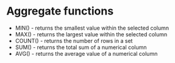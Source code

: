 # Aggregate functions


- MIN() - returns the smallest value within the selected column
- MAX() - returns the largest value within the selected column
- COUNT() - returns the number of rows in a set
- SUM() - returns the total sum of a numerical column
- AVG() - returns the average value of a numerical column


